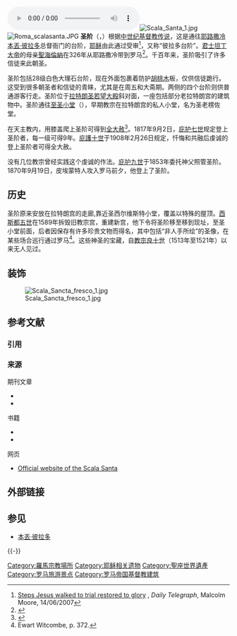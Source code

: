 [[File:SS._Salvatore_della_Scala_Santa,_Rome_(video).ogg|thumb]][[Image:Scala_Santa_1.jpg|thumb]]
[[File:Roma_scalasanta.JPG|thumb]]
'''圣阶'''（{{lang-la|Scala Sancta}}，{{lang-it|Scala Santa}}）根据[[中世纪|中世纪]][[基督教传说|基督教传说]]，这是通往[[耶路撒冷|耶路撒冷]][[本丟·彼拉多|本丟·彼拉多]]总督衙门的台阶，[[耶稣|耶稣]]由此通过受审<ref>[http://www.telegraph.co.uk/news/main.jhtml?xml=/news/2007/06/14/wsteps114.xml Steps Jesus walked to trial restored to glory] {{Wayback|url=http://www.telegraph.co.uk/news/main.jhtml?xml=%2Fnews%2F2007%2F06%2F14%2Fwsteps114.xml |date=20080319025615 }}, ''Daily Telegraph'', Malcolm Moore, 14/06/2007</ref>，又称“彼拉多台阶”。[[君士坦丁大帝|君士坦丁大帝]]的母亲[[聖海倫納|聖海倫納]]在326年从耶路撒冷带到罗马<ref>{{cite book | last = Nickell | first = Joe | title = Relics of the Christ | chapter=Other Crucifixion Relics|publisher = University Press of Kentucky | location = Lexington | year = 2007 | isbn = 0813124255|url=http://books.google.com/?id=A9sj9XmdmekC&pg=PA96|pages=96–97 }}</ref>。千百年来，圣阶吸引了许多信徒来此朝圣。 

圣阶包括28级白色大理石台阶，现在外面包裹着防护[[胡桃木|胡桃木]]板，仅供信徒跪行。这受到很多朝圣者和信徒的青睐，尤其是在周五和大斋期。两侧的四个台阶则供普通游客行走。圣阶位于[[拉特朗圣若望大殿|拉特朗圣若望大殿]]斜对面，一座包括部分老拉特朗宫的建筑物中。圣阶通往[[至圣所|至圣小堂]]（''{{lang|la|Sancta Sanctorum}}''），早期教宗在拉特朗宫的私人小堂，名为圣老楞佐堂。

在天主教内，用膝盖爬上圣阶可得到[[大赦_(基督教)|全大赦]]<ref>{{cite book | last = Lea | first = Henry | title = A History of Auricular Confession and Indulgences in the Latin Church | publisher = Lea Bros | location = Philadelphia| year = 1896| isbn = 1402161085 |volume=3|pages=457–458|url=http://www.archive.org/details/historyconfess03leauoft}}</ref>。1817年9月2日，[[庇护七世|庇护七世]]规定登上圣阶者，每一级可得9年{{tsl|en|indulgence|大赦}}。[[庇護十世|庇護十世]]于1908年2月26日规定，忏悔和共融后虔诚的登上圣阶者可得全大赦。

没有几位教宗曾经实践这个虔诚的作法。[[庇护九世|庇护九世]]于1853年委托{{tsl|en|Passionist|苦难会}}神父照管圣阶。1870年9月19日，皮埃蒙特人攻入罗马前夕，他登上了圣阶。

== 历史 ==
圣阶原来安放在拉特朗宫的走廊,靠近圣西尔维斯特小堂，覆盖以特殊的屋顶。[[西斯都五世|西斯都五世]]在1589年拆毁旧教宗宫，重建新宫，他下令将圣阶移至移到现址，至圣小堂前面，后者因保存有许多珍贵文物而得名，其中包括“非人手所绘”的圣像，在某些场合巡行通过罗马<ref>Ewart Witcombe, p. 372.</ref>。这些神圣的宝藏，自[[教宗良十世|教宗良十世]]（1513年至1521年）以来无人见过。

== 装饰 ==
[[File:Scala_Sancta_fresco_1.jpg|thumb]]

== 参考文献 ==
=== 引用 ===
{{Reflist}}

=== 来源 ===
; 期刊文章
* {{cite journal |pages = 452-462 |title = Artistic Co-Operation in Late Sixteenth-Century Rome: The Sistine Chapel in S. Maria Maggiore and the Scala Santa |last = Eitel-Porter |first = Rhoda |journal=The Burlington Magazine |year=1997}}
* {{cite journal |title = Sixtus V and the Scala Santa |first = Christopher L. C.|last = Ewart Witcombe |journal = The Journal of the Society of Architectural Historians |year = 1985 |pages = 368–379}}

; 书籍
* {{cite book |last = Soresini |first=Giuseppe Maria |script-title = la:De Scala Sancta ante Sancta Sanctorum in Laterano culta opusculum |publisher = Ex typographia Varesij |location=Rome |year = 1672 |url = http://www.archive.org/details/descalasanctaant00sore |language= la}}
* {{CathEncy |wstitle = Scala Sancta (Holy Stairs) |title = Scala Sancta (Holy Stairs) |first = Livarius |last = Oliger |authorlink = |accessdate =2009-01-07}}

; 网页
* [https://web.archive.org/web/20170622012308/http://scalasanta.org/ Official website of the Scala Santa]

== 外部链接 ==
{{Commonscat|Scala Santa (Rome)}}

== 参见 ==
{{Portal box|基督教|梵蒂冈|古罗马}}
* [[本丟·彼拉多|本丟·彼拉多]]

{{-}}
{{罗马地标}}
{{coord|41.887|N|12.507|E|display=title|source:eswiki}}

[[Category:羅馬宗教場所|Category:羅馬宗教場所]]
[[Category:耶稣相关遗物|Category:耶稣相关遗物]]
[[Category:聖座世界遺產|Category:聖座世界遺產]]
[[Category:罗马旅游景点|Category:罗马旅游景点]]
[[Category:罗马帝国基督教建筑|Category:罗马帝国基督教建筑]]